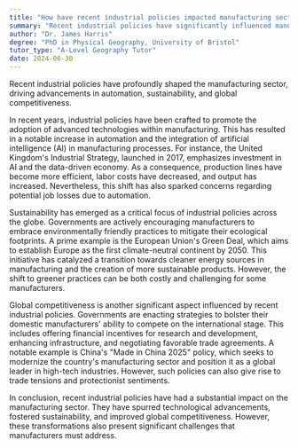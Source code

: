 ```yaml
---
title: "How have recent industrial policies impacted manufacturing sectors?"
summary: "Recent industrial policies have significantly influenced manufacturing sectors, leading to increased automation, sustainability, and global competitiveness."
author: "Dr. James Harris"
degree: "PhD in Physical Geography, University of Bristol"
tutor_type: "A-Level Geography Tutor"
date: 2024-06-30
---
```


Recent industrial policies have profoundly shaped the manufacturing sector, driving advancements in automation, sustainability, and global competitiveness.

In recent years, industrial policies have been crafted to promote the adoption of advanced technologies within manufacturing. This has resulted in a notable increase in automation and the integration of artificial intelligence (AI) in manufacturing processes. For instance, the United Kingdom's Industrial Strategy, launched in 2017, emphasizes investment in AI and the data-driven economy. As a consequence, production lines have become more efficient, labor costs have decreased, and output has increased. Nevertheless, this shift has also sparked concerns regarding potential job losses due to automation.

Sustainability has emerged as a critical focus of industrial policies across the globe. Governments are actively encouraging manufacturers to embrace environmentally friendly practices to mitigate their ecological footprints. A prime example is the European Union's Green Deal, which aims to establish Europe as the first climate-neutral continent by 2050. This initiative has catalyzed a transition towards cleaner energy sources in manufacturing and the creation of more sustainable products. However, the shift to greener practices can be both costly and challenging for some manufacturers.

Global competitiveness is another significant aspect influenced by recent industrial policies. Governments are enacting strategies to bolster their domestic manufacturers' ability to compete on the international stage. This includes offering financial incentives for research and development, enhancing infrastructure, and negotiating favorable trade agreements. A notable example is China's "Made in China 2025" policy, which seeks to modernize the country's manufacturing sector and position it as a global leader in high-tech industries. However, such policies can also give rise to trade tensions and protectionist sentiments.

In conclusion, recent industrial policies have had a substantial impact on the manufacturing sector. They have spurred technological advancements, fostered sustainability, and improved global competitiveness. However, these transformations also present significant challenges that manufacturers must address.
    